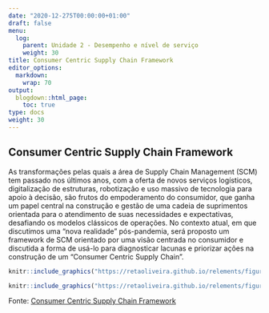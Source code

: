 ```yaml
---
date: "2020-12-275T00:00:00+01:00"
draft: false
menu:
  log:
    parent: Unidade 2 - Desempenho e nível de serviço
    weight: 30
title: Consumer Centric Supply Chain Framework
editor_options: 
  markdown: 
    wrap: 70
output: 
  blogdown::html_page:
    toc: true
type: docs
weight: 30
---
```


## Consumer Centric Supply Chain Framework

As transformações pelas quais a área de Supply Chain Management (SCM) tem passado nos últimos anos, com a oferta de novos serviços logísticos, digitalização de estruturas, robotização e uso massivo de tecnologia para apoio à decisão, são frutos do empoderamento do consumidor, que ganha um papel central na construção e gestão de uma cadeia de suprimentos orientada para o atendimento de suas necessidades e expectativas, desafiando os modelos clássicos de operações. No contexto atual, em que discutimos uma “nova realidade” pós-pandemia, será proposto um framework de SCM
orientado por uma visão centrada no consumidor e discutida a forma de usá-lo para diagnosticar lacunas e priorizar ações na construção de um “Consumer Centric Supply Chain”. 

```r
knitr::include_graphics("https://retaoliveira.github.io/relements/figures/logistics/ccscf.png")
```


```r
knitr::include_graphics("https://retaoliveira.github.io/relements/figures/logistics/funcoes_ccscf.png")
```


Fonte: [Consumer Centric Supply Chain Framework](https://github.com/retaoliveira/relements/raw/main/texto/ccscf.pdf)

